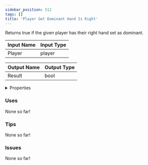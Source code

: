 ```yaml
---
sidebar_position: 512
tags: []
title: 'Player Get Dominant Hand Is Right'
---
```


Returns true if the given player has their right hand set as dominant.






<EsbSvg />

| Input Name | Input Type |
|-----------|-----------|
| Player | player |

| Output Name | Output Type |
|-----------|-----------|
| Result | bool |


<details>
  <summary>Properties</summary>
  <div>
    <div>
    <table>
      <thead>
        <tr>
          <th>Is beta required?</th>
          <th>❌</th>
        </tr>
        <tr>
          <th>Is this chip a trolling risk?</th>
          <th>❌</th>
        </tr>
        <tr>
          <th>Is this chip a role assignment risk?</th>
          <th>❌</th>
        </tr>
        <tr>
          <th>Chip UUID</th>
          <th>2cc92be4-ca23-4148-88d6-71cfb9b7fd58</th>
        </tr>
      </thead>
    </table>
    </div>
  </div>
</details>

### Uses

None so far!

### Tips

None so far!

### Issues

None so far!